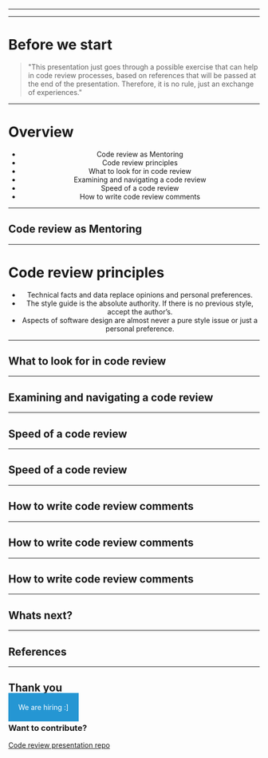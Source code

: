 




<Head>
  <title>How to apply a good code reviews</title>
</Head>

<Cover />

---

<Intro />

---

# Before we start

> "This presentation just goes through a possible exercise that can help in code review processes, based on references
> that will be passed at the end of the presentation. Therefore, it is no rule, just an exchange of experiences."

---

# Overview

<Root>
  <Center>
    <ul>
        <Appear>
            <li>
                Code review as Mentoring
            </li>
            <li>
                Code review principles
            </li>
            <li>
                What to look for in code review
            </li>
            <li>
                Examining and navigating a code review
            </li>
            <li>
                Speed of a code review
            </li>
            <li>
                How to write code review comments
            </li>
        </Appear>
    </ul>
  </Center>
</Root>

---

## Code review as Mentoring

<Mentoring />

---

# Code review principles

<Root>
  <Center>
    <ul>
        <Appear>
            <li>
              Technical facts and data replace opinions and personal preferences.
            </li>
            <li>
              The style guide is the absolute authority. If there is no previous style, accept the author’s.
            </li>
            <li>
              Aspects of software design are almost never a pure style issue or just a personal preference.
            </li>
        </Appear>
    </ul>
  </Center>
</Root>

---

## What to look for in code review

<WhatToLookFor />

---

## Examining and navigating a code review

<Navigating />

---

## Speed of a code review

<SpeedCover />

---

## Speed of a code review

<Speed />

---

## How to write code review comments

<WritingCover />

---

## How to write code review comments

<WritingCommentsCourtesy />

---

## How to write code review comments

<WritingCommentsRest />

---

## Whats next?

<WhatsNext />

---

## References

<References />

---

## Thank you

<a target="_blank" style="text-decoration:none; color: white; background-color: #2596D3; padding: 20px" href="https://iclinic.gupy.io">We are hiring :]</a>

<h3>Want to contribute?</h3>
<p><a href="https://github.com/mauriciord/code-review-presentation">Code review presentation repo</a></p>


